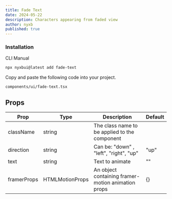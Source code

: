 ```yaml
---
title: Fade Text
date: 2024-05-22
description: Characters appearing from faded view
author: nyxb
published: true
---
```


<ComponentPreview name="fade-text-demo" />


### Installation

<Tabs defaultValue="cli">

<TabsList>
  <TabsTrigger value="cli">CLI</TabsTrigger>
  <TabsTrigger value="manual">Manual</TabsTrigger>
</TabsList>
<TabsContent value="cli">

```bash
npx nyxbui@latest add fade-text
```

</TabsContent>

<TabsContent value="manual">

<Steps>

Copy and paste the following code into your project.

```text
components/ui/fade-text.tsx
```

<ComponentSource name="fade-text" />

</Steps>

</TabsContent>

</Tabs>

## Props

| Prop        | Type            | Description                                        | Default |
| ----------- | --------------- | -------------------------------------------------- | ------- |
| className   | string          | The class name to be applied to the component      |         |
| direction   | string          | Can be: "down" , "left", "right", "up"             | "up"    |
| text        | string          | Text to animate                                    | ""      |
| framerProps | HTMLMotionProps | An object containing framer-motion animation props | {}      |
